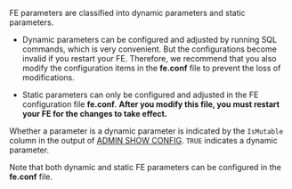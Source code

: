 ---
---
FE parameters are classified into dynamic parameters and static parameters.

- Dynamic parameters can be configured and adjusted by running SQL commands, which is very convenient. But the configurations become invalid if you restart your FE. Therefore, we recommend that you also modify the configuration items in the **fe.conf** file to prevent the loss of modifications.

- Static parameters can only be configured and adjusted in the FE configuration file **fe.conf**. **After you modify this file, you must restart your FE for the changes to take effect.**

Whether a parameter is a dynamic parameter is indicated by the `IsMutable` column in the output of [ADMIN SHOW CONFIG](/sql-reference/sql-statements/cluster-management/config_vars/ADMIN_SHOW_CONFIG.md). `TRUE` indicates a dynamic parameter.

Note that both dynamic and static FE parameters can be configured in the **fe.conf** file.
